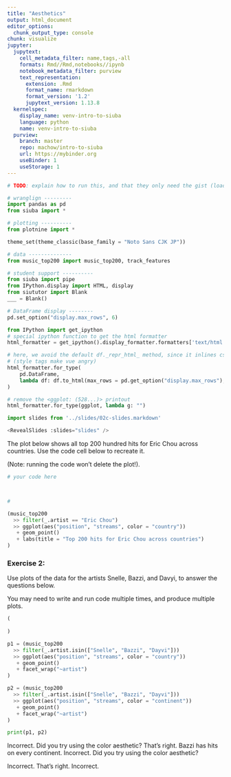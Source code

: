 ```yaml
---
title: "Aesthetics"
output: html_document
editor_options: 
  chunk_output_type: console
chunk: visualize
jupyter:
  jupytext:
    cell_metadata_filter: name,tags,-all
    formats: Rmd//Rmd,notebooks//ipynb
    notebook_metadata_filter: purview
    text_representation:
      extension: .Rmd
      format_name: rmarkdown
      format_version: '1.2'
      jupytext_version: 1.13.8
  kernelspec:
    display_name: venv-intro-to-siuba
    language: python
    name: venv-intro-to-siuba
  purview:
    branch: master
    repo: machow/intro-to-siuba
    url: https://mybinder.org
    useBinder: 1
    useStorage: 1
---
```


```python
# TODO: explain how to run this, and that they only need the gist (loads tools)

# wranglign ---------
import pandas as pd
from siuba import *

# plotting ----------
from plotnine import *

theme_set(theme_classic(base_family = "Noto Sans CJK JP"))

# data --------------
from music_top200 import music_top200, track_features

# student support ----------
from siuba import pipe
from IPython.display import HTML, display
from siututor import Blank
___ = Blank()

# DataFrame display --------
pd.set_option("display.max_rows", 6)

from IPython import get_ipython
# special ipython function to get the html formatter
html_formatter = get_ipython().display_formatter.formatters['text/html']

# here, we avoid the default df._repr_html_ method, since it inlines css
# (style tags make vue angry)
html_formatter.for_type(
    pd.DataFrame,
    lambda df: df.to_html(max_rows = pd.get_option("display.max_rows"), show_dimensions = True)
)

# remove the <ggplot: (528...)> printout
html_formatter.for_type(ggplot, lambda g: "")

```

```python
import slides from '../slides/02c-slides.markdown'

<RevealSlides :slides="slides" />

```

The plot below shows all top 200 hundred hits for Eric Chou across countries. 
Use the code cell below to recreate it.

(Note: running the code won't delete the plot!).


```python
# your code here



#
```

```python
(music_top200
  >> filter(_.artist == "Eric Chou")
  >> ggplot(aes("position", "streams", color = "country"))
   + geom_point()
   + labs(title = "Top 200 hits for Eric Chou across countries")
)
```

### Exercise 2:

Use plots of the data for the artists Snelle, Bazzi, and Davyi, to answer the questions below.

You may need to write and run code multiple times, and produce multiple plots.

```python
(
    
)
```

```python
p1 = (music_top200
  >> filter(_.artist.isin(["Snelle", "Bazzi", "Dayvi"]))
  >> ggplot(aes("position", "streams", color = "country"))
   + geom_point()
   + facet_wrap("~artist")
)

p2 = (music_top200
  >> filter(_.artist.isin(["Snelle", "Bazzi", "Dayvi"]))
  >> ggplot(aes("position", "streams", color = "continent"))
   + geom_point()
   + facet_wrap("~artist")
)

print(p1, p2)
```

<!-- #region -->

<prompt-expandable header="Which of these artists have hit tracks in the most continents?">

<q-multiple-choice>
  <q-opt text="Snelle"><span>Incorrect. Did you try using the color aesthetic?</span></q-opt>
  <q-opt text="Bazzi"><span>That's right. Bazzi has hits on every continent.</span></q-opt>
  <q-opt text="Dayvi"><span>Incorrect. Did you try using the color aesthetic?</span></q-opt>
</q-multiple-choice>

</prompt-expandable>


<prompt-expandable header="How many *countries* does Dayvi have hit tracks in?">

<q-multiple-choice>
  <q-opt text="1"><span>Incorrect.</span></q-opt>
  <q-opt text="2"><span>That's right.</span></q-opt>
  <q-opt text="3"><span>Incorrect.</span></q-opt>
</q-multiple-choice>

</prompt-expandable>

<!-- #endregion -->
